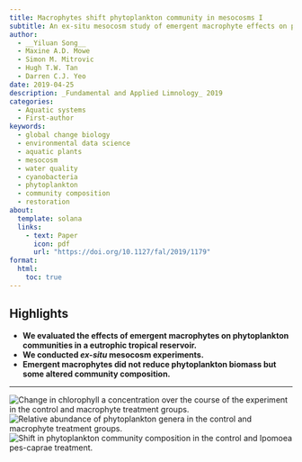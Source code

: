 ```yaml
---
title: Macrophytes shift phytoplankton community in mesocosms I
subtitle: An ex-situ mesocosm study of emergent macrophyte effects on phytoplankton communities
author:
  - __Yiluan Song__
  - Maxine A.D. Mowe
  - Simon M. Mitrovic
  - Hugh T.W. Tan
  - Darren C.J. Yeo
date: 2019-04-25
description: _Fundamental and Applied Limnology_ 2019
categories:
  - Aquatic systems
  - First-author
keywords:
  - global change biology
  - environmental data science
  - aquatic plants
  - mesocosm
  - water quality
  - cyanobacteria
  - phytoplankton
  - community composition
  - restoration
about:
  template: solana
  links:
    - text: Paper
      icon: pdf
      url: "https://doi.org/10.1127/fal/2019/1179"
format:
  html:
    toc: true
---
```


## Highlights

- **We evaluated the effects of emergent macrophytes on phytoplankton communities in a eutrophic tropical reservoir.**
- **We conducted *ex-situ* mesocosm experiments.**
- **Emergent macrophytes did not reduce phytoplankton biomass but some altered community composition.**
  
---

![Change in chlorophyll _a_ concentration over the course of the experiment in the control and macrophyte treatment groups.](1-1.png)
![Relative abundance of phytoplankton genera in the control and macrophyte treatment groups.](1-2.png)
![Shift in phytoplankton community composition in the control and _Ipomoea pes-caprae_ treatment.](1-3.jpg)
